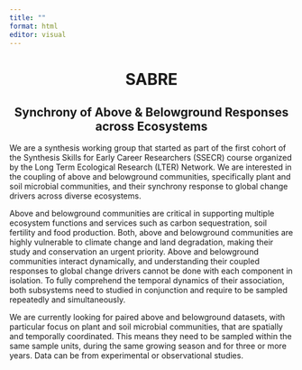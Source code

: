 ```yaml
---
title: ""
format: html
editor: visual
---
```

 
<h1 style = "text-align:center; font_size:80px; font-weight:bold;">

SABRE

</h1>

<h2 style = "text-align:center;">**S**ynchrony of **A**bove & **B**elowground **R**esponses across **E**cosystems</h2>

We are a synthesis working group that started as part of the first cohort of the Synthesis Skills for Early Career Researchers (SSECR) course organized by the Long Term Ecological Research (LTER) Network. We are interested in the coupling of above and belowground communities, specifically plant and soil microbial communities, and their synchrony response to global change drivers across diverse ecosystems.

Above and belowground communities are critical in supporting multiple ecosystem functions and services such as carbon sequestration, soil fertility and food production. Both, above and belowground communities are highly vulnerable to climate change and land degradation, making their study and conservation an urgent priority. Above and belowground communities interact dynamically, and understanding their coupled responses to global change drivers cannot be done with each component in isolation. To fully comprehend the temporal dynamics of their association, both subsystems need to studied in conjunction and require to be sampled repeatedly and simultaneously.

We are currently looking for paired above and belowground datasets, with particular focus on plant and soil microbial communities, that are spatially and temporally coordinated. This means they need to be sampled within the same sample units, during the same growing season and for three or more years. Data can be from experimental or observational studies.
